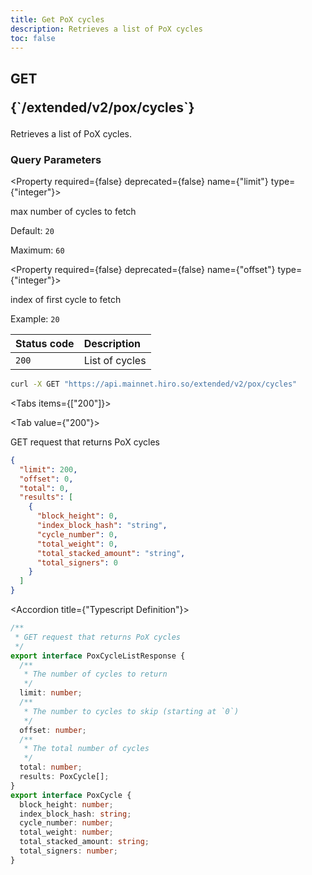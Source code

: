 ```yaml
---
title: Get PoX cycles
description: Retrieves a list of PoX cycles
toc: false
---
```




<Root>

<API>

<div className='flex-1'>

<h2 className="not-prose mb-2 inline-flex items-center gap-3 font-mono">
  <div className="rounded-lg border px-1 py-0.5 text-xs font-medium border-green-400/50 bg-green-400/20 text-green-600 dark:text-green-400">
    GET
  </div>
  <p className="text-xs break-words overflow-hidden w-[95%]">{`/extended/v2/pox/cycles`}</p>
</h2>

Retrieves a list of PoX cycles.

### Query Parameters

<Property required={false} deprecated={false} name={"limit"} type={"integer"}>

max number of cycles to fetch

<span>Default:  `20`</span>

<span>Maximum:  `60`</span>

</Property>

<Property required={false} deprecated={false} name={"offset"} type={"integer"}>

index of first cycle to fetch

<span>Example:  `20`</span>

</Property>

| Status code | Description |
| :--------- | :---------- |
| `200` | List of cycles |

</div>

<APIExample>

```bash title="Terminal"
curl -X GET "https://api.mainnet.hiro.so/extended/v2/pox/cycles"
```

<Tabs items={["200"]}>

<Tab value={"200"}>

GET request that returns PoX cycles

```json title="Example Response"
{
  "limit": 200,
  "offset": 0,
  "total": 0,
  "results": [
    {
      "block_height": 0,
      "index_block_hash": "string",
      "cycle_number": 0,
      "total_weight": 0,
      "total_stacked_amount": "string",
      "total_signers": 0
    }
  ]
}
```

<Accordions>

<Accordion title={"Typescript Definition"}>

```ts
/**
 * GET request that returns PoX cycles
 */
export interface PoxCycleListResponse {
  /**
   * The number of cycles to return
   */
  limit: number;
  /**
   * The number to cycles to skip (starting at `0`)
   */
  offset: number;
  /**
   * The total number of cycles
   */
  total: number;
  results: PoxCycle[];
}
export interface PoxCycle {
  block_height: number;
  index_block_hash: string;
  cycle_number: number;
  total_weight: number;
  total_stacked_amount: string;
  total_signers: number;
}

```

</Accordion>

</Accordions>

</Tab>

</Tabs>

</APIExample>

</API>

</Root>